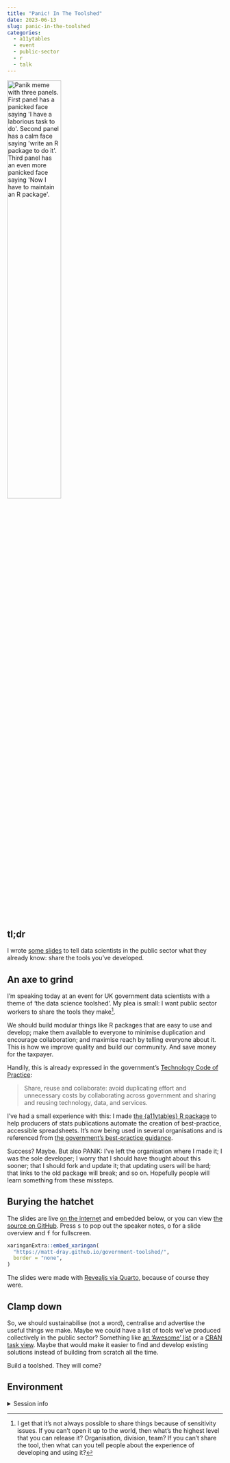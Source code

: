 ```yaml
---
title: "Panic! In The Toolshed"
date: 2023-06-13
slug: panic-in-the-toolshed
categories:
  - a11ytables
  - event
  - public-sector
  - r
  - talk
---
```


<div class="figure">
<img src="resources/panik.png" alt="Panik meme with three panels. First panel has a panicked face saying 'I have a laborious task to do'. Second panel has a calm face saying 'write an R package to do it'. Third panel has an even more panicked face saying 'Now I have to maintain an R package'." width="50%"/>
</div>

## tl;dr

I wrote [some slides](https://matt-dray.github.io/government-toolshed/) to tell data scientists in the public sector what they already know: share the tools you've developed.

## An axe to grind

I'm speaking today at an event for UK government data scientists with a theme of 'the data science toolshed'. My plea is small: I want public sector workers to share the tools they make[^open].

We should build modular things like R packages that are easy to use and develop; make them available to everyone to minimise duplication and encourage collaboration; and maximise reach by telling everyone about it. This is how we improve quality and build our community. And save money for the taxpayer. 

Handily, this is already expressed in the government's [Technology Code of Practice](https://www.gov.uk/guidance/the-technology-code-of-practice):

> Share, reuse and collaborate: avoid duplicating effort and unnecessary costs by collaborating across government and sharing and reusing technology, data, and services.

I've had a small experience with this: I made [the {a11ytables} R package](https://co-analysis.github.io/a11ytables/) to help producers of stats publications automate the creation of best-practice, accessible spreadsheets. It's now being used in several organisations and is referenced from [the government's best-practice guidance](https://analysisfunction.civilservice.gov.uk/policy-store/further-resources-for-releasing-statistics-in-spreadsheets/).

Success? Maybe. But also PANIK: I've left the organisation where I made it; I was the sole developer; I worry that I should have thought about this sooner; that I should fork and update it; that updating users will be hard; that links to the old package will break; and so on. Hopefully people will learn something from these missteps.

## Burying the hatchet

The slides are live [on the internet](https://matt-dray.github.io/government-toolshed/) and embedded below, or you can view [the source on GitHub](https://matt-dray.github.io/government-toolshed/#/section-1). Press <kbd>s</kbd> to pop out the speaker notes, <kbd>o</kbd> for a slide overview and <kbd>f</kbd> for fullscreen.

```r
xaringanExtra::embed_xaringan(
  "https://matt-dray.github.io/government-toolshed/", 
  border = "none",
)
```

The slides were made with [Revealjs via Quarto](https://quarto.org/docs/presentations/revealjs/), because of course they were.

## Clamp down

So, we should sustainabilise (not a word), centralise and advertise the useful things we make. Maybe we could have a list of tools we've produced collectively in the public sector? Something like [an 'Awesome' list](https://github.com/sindresorhus/awesome) or a [CRAN task view](https://cran.r-project.org/web/views/). Maybe that would make it easier to find and develop existing solutions instead of building from scratch all the time.

Build a toolshed. They will come?

## Environment {.appendix}

<details><summary>Session info</summary>
```r
cat("Last rendered:", format(Sys.time(), usetz = TRUE)); sessionInfo()
```
</details>

[^open]: I get that it's not always possible to share things because of sensitivity issues. If you can't open it up to the world, then what's the highest level that you can release it? Organisation, division, team? If you can't share the tool, then what can you tell people about the experience of developing and using it?
